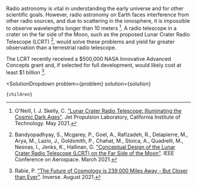

Radio astronomy is vital in understanding the early universe and for other scientific goals. However, radio astronomy on Earth faces interference from other radio sources, and due to scattering in the ionosphere, it is impossible to observe wavelengths longer than 10 meters [^"13"]. A radio telescope in a crater on the far side of the Moon, such as the proposed Lunar Crater Radio Telescope (LCRT) [^"2"], would solve these problems and yield far greater observation than a terrestrial radio telescope.

The LCRT recently received a $500,000 NASA Innovative Advanced Concepts grant and, if selected for full development, would likely cost at least $1 billion [^"15"].

[^"2"]: Bandyopadhyay, S., Mcgarey, P., Goel, A., Rafizadeh, R., Delapierre, M., Arya, M., Lazio, J., Goldsmith, P., Chahat, M., Stoica, A., Quadrelli, M., Nesnas, I., Jenks, K., Hallinan, G. ["Conceptual Design of the Lunar Crater Radio Telescope (LCRT) on the Far Side of the Moon"](https://ieeexplore.ieee.org/abstract/document/9438165/authors#authors). IEEE Conference on Aerospace. March 2021.

[^"13"]: O'Neill, I. J. Skelly, C. ["Lunar Crater Radio Telescope: Illuminating the Cosmic Dark Ages"](https://www.jpl.nasa.gov/news/lunar-crater-radio-telescope-illuminating-the-cosmic-dark-ages). Jet Propulsion Laboratory, California Institute of Technology. May 2021.

[^"15"]: Rabie, P. ["The Future of Cosmology is 239,000 Miles Away - But Closer than Ever"](https://www.inverse.com/science/moon-telescopes). Inverse. August 2021.

  <SolutionDropdown 
    problem={problem} 
    solution={solution}
  >
    {children}
  </SolutionDropdown>